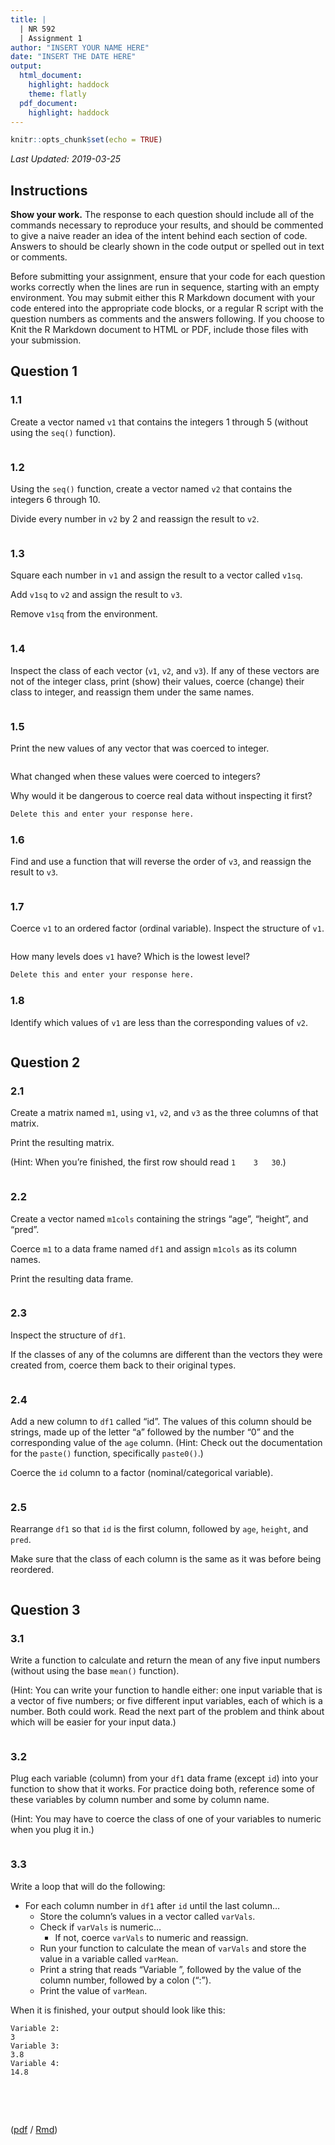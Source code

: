 ```yaml
---
title: |
  | NR 592
  | Assignment 1
author: "INSERT YOUR NAME HERE"
date: "INSERT THE DATE HERE"
output:
  html_document:
    highlight: haddock
    theme: flatly
  pdf_document:
    highlight: haddock
---
```


```r
knitr::opts_chunk$set(echo = TRUE)
```

_Last Updated: 2019-03-25_

## Instructions

**Show your work.** The response to each question should include all of the commands necessary to reproduce your results, and should be commented to give a naive reader an idea of the intent behind each section of code. Answers to should be clearly shown in the code output or spelled out in text or comments.

Before submitting your assignment, ensure that your code for each question works correctly when the lines are run in sequence, starting with an empty environment. You may submit either this R Markdown document with your code entered into the appropriate code blocks, or a regular R script with the question numbers as comments and the answers following. If you choose to Knit the R Markdown document to HTML or PDF, include those files with your submission.


## Question 1

### 1.1

Create a vector named `v1` that contains the integers 1 through 5 (without using the `seq()` function).

```r

```

### 1.2

Using the `seq()` function, create a vector named `v2` that contains the integers 6 through 10.

Divide every number in `v2` by 2 and reassign the result to `v2`.

```r

```

### 1.3

Square each number in `v1` and assign the result to a vector called `v1sq`.

Add `v1sq` to `v2` and assign the result to `v3`.

Remove `v1sq` from the environment.

```r

```

### 1.4

Inspect the class of each vector (`v1`, `v2`, and `v3`). If any of these vectors are not of the integer class, print (show) their values, coerce (change) their class to integer, and reassign them under the same names.

```r

```

### 1.5

Print the new values of any vector that was coerced to integer.

```r

```

What changed when these values were coerced to integers?

Why would it be dangerous to coerce real data without inspecting it first?

```r
Delete this and enter your response here.
```

### 1.6

Find and use a function that will reverse the order of `v3`, and reassign the result to `v3`.

```r

```

### 1.7

Coerce `v1` to an ordered factor (ordinal variable). Inspect the structure of `v1`.

```r

```

How many levels does `v1` have? Which is the lowest level?

```r
Delete this and enter your response here.
```

### 1.8

Identify which values of `v1` are less than the corresponding values of `v2`.

```r

```


## Question 2

### 2.1

Create a matrix named `m1`, using `v1`, `v2`, and `v3` as the three columns of that matrix.

Print the resulting matrix.

(Hint: When you're finished, the first row should read `1    3   30`.)

```r

```

### 2.2

Create a vector named `m1cols` containing the strings "age", "height", and "pred".

Coerce `m1` to a data frame named `df1` and assign `m1cols` as its column names.

Print the resulting data frame.

```r

```

### 2.3

Inspect the structure of `df1`.

If the classes of any of the columns are different than the vectors they were created from, coerce them back to their original types.

```r

```

### 2.4

Add a new column to `df1` called "id". The values of this column should be strings, made up of the letter "a" followed by the number "0" and the corresponding value of the `age` column. (Hint: Check out the documentation for the `paste()` function, specifically `paste0()`.)

Coerce the `id` column to a factor (nominal/categorical variable).

```r

```

### 2.5

Rearrange `df1` so that `id` is the first column, followed by `age`, `height`, and `pred`.

Make sure that the class of each column is the same as it was before being reordered.

```r

```


## Question 3

### 3.1

Write a function to calculate and return the mean of any five input numbers (without using the base `mean()` function).

(Hint: You can write your function to handle either: one input variable that is a vector of five numbers; or five different input variables, each of which is a number. Both could work. Read the next part of the problem and think about which will be easier for your input data.)

```r

```

### 3.2

Plug each variable (column) from your `df1` data frame (except `id`) into your function to show that it works. For practice doing both, reference some of these variables by column number and some by column name.

(Hint: You may have to coerce the class of one of your variables to numeric when you plug it in.)

```r

```

### 3.3

Write a loop that will do the following:  

* For each column number in `df1` after `id` until the last column...  
    * Store the column's values in a vector called `varVals`.  
    * Check if `varVals` is numeric...  
        * If not, coerce `varVals` to numeric and reassign.  
    * Run your function to calculate the mean of `varVals` and store the value in a variable called `varMean`.  
    * Print a string that reads "Variable\ ", followed by the value of the column number, followed by a colon (":").  
    * Print the value of `varMean`.  

When it is finished, your output should look like this:

```
Variable 2:
3
Variable 3:
3.8
Variable 4:
14.8
```

```r

```


<br><br>


([pdf](./assignment1.pdf) / [Rmd](./assignment1.Rmd))

<div class="tocify-extend-page" data-unique="tocify-extend-page" style="height: 0;"></div>
